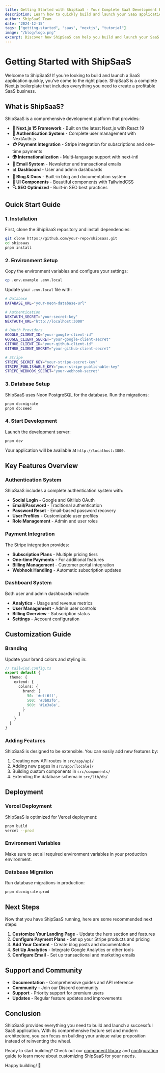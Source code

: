 ```yaml
---
title: Getting Started with ShipSaaS - Your Complete SaaS Development Platform
description: Learn how to quickly build and launch your SaaS application using ShipSaaS, the complete Next.js boilerplate with AI, authentication, payments, and more.
author: ShipSaaS Team
date: "2024-12-15"
tags: ["getting-started", "saas", "nextjs", "tutorial"]
image: "/blog/logo.png"
excerpt: Discover how ShipSaaS can help you build and launch your SaaS product in a weekend with our comprehensive development platform.
---
```


# Getting Started with ShipSaaS

Welcome to ShipSaaS! If you're looking to build and launch a SaaS application quickly, you've come to the right place. ShipSaaS is a complete Next.js boilerplate that includes everything you need to create a profitable SaaS business.

## What is ShipSaaS?

ShipSaaS is a comprehensive development platform that provides:

- **🚀 Next.js 15 Framework** - Built on the latest Next.js with React 19
- **🔐 Authentication System** - Complete user management with NextAuth.js
- **💳 Payment Integration** - Stripe integration for subscriptions and one-time payments
- **🌍 Internationalization** - Multi-language support with next-intl
- **📧 Email System** - Newsletter and transactional emails
- **📊 Dashboard** - User and admin dashboards
- **📝 Blog & Docs** - Built-in blog and documentation system
- **🎨 UI Components** - Beautiful components with TailwindCSS
- **🔍 SEO Optimized** - Built-in SEO best practices

## Quick Start Guide

### 1. Installation

First, clone the ShipSaaS repository and install dependencies:

```bash
git clone https://github.com/your-repo/shipsaas.git
cd shipsaas
pnpm install
```

### 2. Environment Setup

Copy the environment variables and configure your settings:

```bash
cp .env.example .env.local
```

Update your `.env.local` file with:

```bash
# Database
DATABASE_URL="your-neon-database-url"

# Authentication
NEXTAUTH_SECRET="your-secret-key"
NEXTAUTH_URL="http://localhost:3000"

# OAuth Providers
GOOGLE_CLIENT_ID="your-google-client-id"
GOOGLE_CLIENT_SECRET="your-google-client-secret"
GITHUB_CLIENT_ID="your-github-client-id"
GITHUB_CLIENT_SECRET="your-github-client-secret"

# Stripe
STRIPE_SECRET_KEY="your-stripe-secret-key"
STRIPE_PUBLISHABLE_KEY="your-stripe-publishable-key"
STRIPE_WEBHOOK_SECRET="your-webhook-secret"
```

### 3. Database Setup

ShipSaaS uses Neon PostgreSQL for the database. Run the migrations:

```bash
pnpm db:migrate
pnpm db:seed
```

### 4. Start Development

Launch the development server:

```bash
pnpm dev
```

Your application will be available at `http://localhost:3000`.

## Key Features Overview

### Authentication System

ShipSaaS includes a complete authentication system with:

- **Social Login** - Google and GitHub OAuth
- **Email/Password** - Traditional authentication
- **Password Reset** - Email-based password recovery
- **User Profiles** - Customizable user profiles
- **Role Management** - Admin and user roles

### Payment Integration

The Stripe integration provides:

- **Subscription Plans** - Multiple pricing tiers
- **One-time Payments** - For additional features
- **Billing Management** - Customer portal integration
- **Webhook Handling** - Automatic subscription updates

### Dashboard System

Both user and admin dashboards include:

- **Analytics** - Usage and revenue metrics
- **User Management** - Admin user controls
- **Billing Overview** - Subscription status
- **Settings** - Account configuration

## Customization Guide

### Branding

Update your brand colors and styling in:

```typescript
// tailwind.config.ts
export default {
  theme: {
    extend: {
      colors: {
        brand: {
          50: '#eff6ff',
          500: '#3b82f6',
          900: '#1e3a8a',
        }
      }
    }
  }
}
```

### Adding Features

ShipSaaS is designed to be extensible. You can easily add new features by:

1. Creating new API routes in `src/app/api/`
2. Adding new pages in `src/app/[locale]/`
3. Building custom components in `src/components/`
4. Extending the database schema in `src/lib/db/`

## Deployment

### Vercel Deployment

ShipSaaS is optimized for Vercel deployment:

```bash
pnpm build
vercel --prod
```

### Environment Variables

Make sure to set all required environment variables in your production environment.

### Database Migration

Run database migrations in production:

```bash
pnpm db:migrate:prod
```

## Next Steps

Now that you have ShipSaaS running, here are some recommended next steps:

1. **Customize Your Landing Page** - Update the hero section and features
2. **Configure Payment Plans** - Set up your Stripe products and pricing
3. **Add Your Content** - Create blog posts and documentation
4. **Set Up Analytics** - Integrate Google Analytics or other tools
5. **Configure Email** - Set up transactional and marketing emails

## Support and Community

- **Documentation** - Comprehensive guides and API reference
- **Community** - Join our Discord community
- **Support** - Priority support for premium users
- **Updates** - Regular feature updates and improvements

## Conclusion

ShipSaaS provides everything you need to build and launch a successful SaaS application. With its comprehensive feature set and modern architecture, you can focus on building your unique value proposition instead of reinventing the wheel.

Ready to start building? Check out our [component library](/docs/components) and [configuration guide](/docs/configuration) to learn more about customizing ShipSaaS for your needs.

Happy building! 🚀
